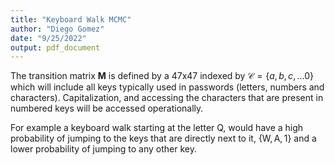```yaml
---
title: "Keyboard Walk MCMC"
author: "Diego Gomez"
date: "9/25/2022"
output: pdf_document
---
```


The transition matrix $\mathbf{M}$ is defined by a $47\mathrm{x}47$ indexed by $\mathcal{C}=\{a,b,c,...0\}$ which will include all keys typically used in passwords (letters, numbers and characters). Capitalization, and accessing the characters that are present in numbered keys will be accessed operationally. 

For example a keyboard walk starting at the letter $\mathrm{Q}$, would have a high probability of jumping to the keys that are directly next to it, $\{\mathrm{W},\mathrm{A}, 1\}$ and a lower probability of jumping to any other key.

